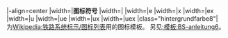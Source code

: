 <includeonly>|-align=center
|width={{{1|120}}}|'''图标符号'''
|width={{{2|30}}}|
|width={{{2|30}}}|e
|width={{{2|30}}}|x
|width={{{2|30}}}|ex
|width={{{2|30}}}|u
|width={{{2|30}}}|ue
|width={{{2|30}}}|ux
|width={{{2|30}}}|uex
|class="hintergrundfarbe8"|{{{note|}}}
</includeonly><noinclude>
为[[Wikipedia:铁路系统标示/图标列表]]用的图标模板。
另见[[:模板:BS-anleitung6]]。
</noinclude>